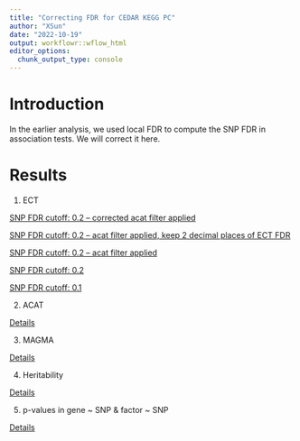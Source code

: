 ```yaml
---
title: "Correcting FDR for CEDAR KEGG PC"
author: "XSun"
date: "2022-10-19"
output: workflowr::wflow_html
editor_options:
  chunk_output_type: console
---
```


# Introduction

In the earlier analysis, we used local FDR to compute the SNP FDR in association tests. We will correct it here. 


# Results


1. ECT 

[SNP FDR cutoff: 0.2 -- corrected acat filter applied](https://xsun1229.github.io/factor_analysis/ECT_redo_acat_corrected.html)

[SNP FDR cutoff: 0.2 -- acat filter applied, keep 2 decimal places of ECT FDR](https://xsun1229.github.io/factor_analysis/ECT_redo_acat_filtered_2digits.html)

[SNP FDR cutoff: 0.2 -- acat filter applied](https://xsun1229.github.io/factor_analysis/ECT_redo_acat_filtered.html)

[SNP FDR cutoff: 0.2](https://xsun1229.github.io/factor_analysis/ECT_redo.html)

[SNP FDR cutoff: 0.1](https://xsun1229.github.io/factor_analysis/ECT_redo_fdr01.html)

2. ACAT 

[Details](https://xsun1229.github.io/factor_analysis/acat_fdr.html)

3. MAGMA

[Details](https://xsun1229.github.io/factor_analysis/magma_fdr.html)

4. Heritability

[Details](https://xsun1229.github.io/factor_analysis/hsq_pc_fdr.html)

5. p-values in gene ~ SNP & factor ~ SNP

[Details](https://xsun1229.github.io/factor_analysis/check_pval.html)